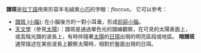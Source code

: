 '''譜斑'''是[[拉丁語|拉丁語]]用來形容羊毛絨束[[小巧|小巧]]的字眼：''floccus''。
它可以參考：
* [[譜斑_(小腦)|譜斑 (小腦)]]: 在小腦後方的一對小耳垂，形成[[小腦解剖#系統發育和功能區|前庭小腦]]。
* [[天文學|天文學]]（參見[[太陽|太陽]]）：譜斑是通過單色光的譜線觀察，在可見的太陽表面上，或高階光譜的波長上，有時伴隨著[[太陽|太陽]]的[[日珥|日珥]]出現的明亮區段或地區。 '''暗譜斑'''通常描述在某些波長上觀察太陽時，相對於盤面出現的日珥。

{{disambig|cat=二字消歧义}}